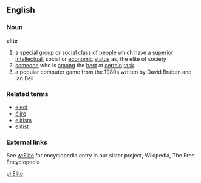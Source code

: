 ==English==

===Noun===

'''elite'''

#a [[special]] [[group]] or [[social]] [[class]] of [[people]] which have a [[superior]] [[intellectual]], social or [[economic]] [[status]] as, the elite of society
#[[someone]] who is [[among]] the [[best]] at [[certain]] [[task]]
#a popular computer game from the 1980s written by David Braben and Ian Bell

===Related terms===
*[[elect]]
*[[élire]]
*[[elitism]]
*[[elitist]]

=== External links ===

See [[w:Elite]] for encyclopedia entry in our sister project, Wikipedia, The Free Encyclopedia

[[pl:Elite]]